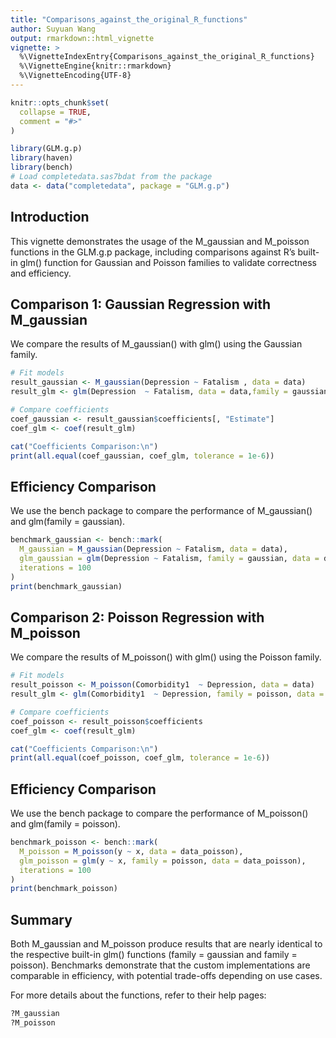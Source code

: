 ```yaml
---
title: "Comparisons_against_the_original_R_functions"
author: Suyuan Wang
output: rmarkdown::html_vignette
vignette: >
  %\VignetteIndexEntry{Comparisons_against_the_original_R_functions}
  %\VignetteEngine{knitr::rmarkdown}
  %\VignetteEncoding{UTF-8}
---
```


```r
knitr::opts_chunk$set(
  collapse = TRUE,
  comment = "#>"
)
```

```r
library(GLM.g.p)
library(haven)
library(bench)
# Load completedata.sas7bdat from the package
data <- data("completedata", package = "GLM.g.p")
```

## Introduction
This vignette demonstrates the usage of the M_gaussian and M_poisson functions in the GLM.g.p package, including comparisons against R's built-in glm() function for Gaussian and Poisson families to validate correctness and efficiency.

## Comparison 1: Gaussian Regression with M_gaussian
We compare the results of M_gaussian() with glm() using the Gaussian family.
```r
# Fit models
result_gaussian <- M_gaussian(Depression ~ Fatalism , data = data)
result_glm <- glm(Depression  ~ Fatalism, data = data,family = gaussian)

# Compare coefficients
coef_gaussian <- result_gaussian$coefficients[, "Estimate"]
coef_glm <- coef(result_glm)

cat("Coefficients Comparison:\n")
print(all.equal(coef_gaussian, coef_glm, tolerance = 1e-6))
```
## Efficiency Comparison
We use the bench package to compare the performance of M_gaussian() and glm(family = gaussian).
```r
benchmark_gaussian <- bench::mark(
  M_gaussian = M_gaussian(Depression ~ Fatalism, data = data),
  glm_gaussian = glm(Depression ~ Fatalism, family = gaussian, data = data),
  iterations = 100
)
print(benchmark_gaussian)
```

## Comparison 2: Poisson Regression with M_poisson
We compare the results of M_poisson() with glm() using the Poisson family.
```r
# Fit models
result_poisson <- M_poisson(Comorbidity1  ~ Depression, data = data)
result_glm <- glm(Comorbidity1  ~ Depression, family = poisson, data = data)

# Compare coefficients
coef_poisson <- result_poisson$coefficients
coef_glm <- coef(result_glm)

cat("Coefficients Comparison:\n")
print(all.equal(coef_poisson, coef_glm, tolerance = 1e-6))
```

## Efficiency Comparison
We use the bench package to compare the performance of M_poisson() and glm(family = poisson).

```r
benchmark_poisson <- bench::mark(
  M_poisson = M_poisson(y ~ x, data = data_poisson),
  glm_poisson = glm(y ~ x, family = poisson, data = data_poisson),
  iterations = 100
)
print(benchmark_poisson)
```

## Summary
Both M_gaussian and M_poisson produce results that are nearly identical to the respective built-in glm() functions (family = gaussian and family = poisson).
Benchmarks demonstrate that the custom implementations are comparable in efficiency, with potential trade-offs depending on use cases.

For more details about the functions, refer to their help pages:
```r
?M_gaussian
?M_poisson
```



